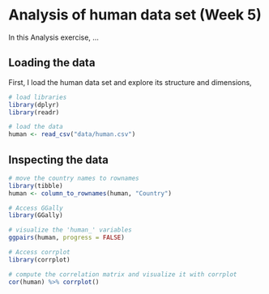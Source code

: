 # Analysis of human data set (Week 5)

In this Analysis exercise, ...

## Loading the data

First, I load the human data set and explore its structure and dimensions,

```r

# load libraries
library(dplyr)
library(readr)

# load the data
human <- read_csv("data/human.csv")

```

## Inspecting the data

```r

# move the country names to rownames
library(tibble)
human <- column_to_rownames(human, "Country")

# Access GGally
library(GGally)

# visualize the 'human_' variables
ggpairs(human, progress = FALSE)

# Access corrplot
library(corrplot)

# compute the correlation matrix and visualize it with corrplot
cor(human) %>% corrplot()

```
